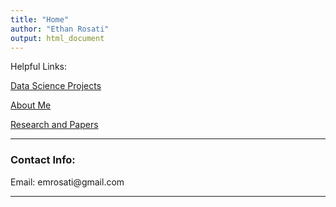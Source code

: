 ```yaml
---
title: "Home"
author: "Ethan Rosati"
output: html_document
---
```

Helpful Links:

[Data Science Projects](https://rosatiem98.github.io/Data-Science-Project.html)

[About Me](https://rosatiem98.github.io/About-Me.html)

[Research and Papers](https://rosatiem98.github.io/Research-and-pubs.html)

___

### Contact Info:

Email: emrosati@gmail.com

___





